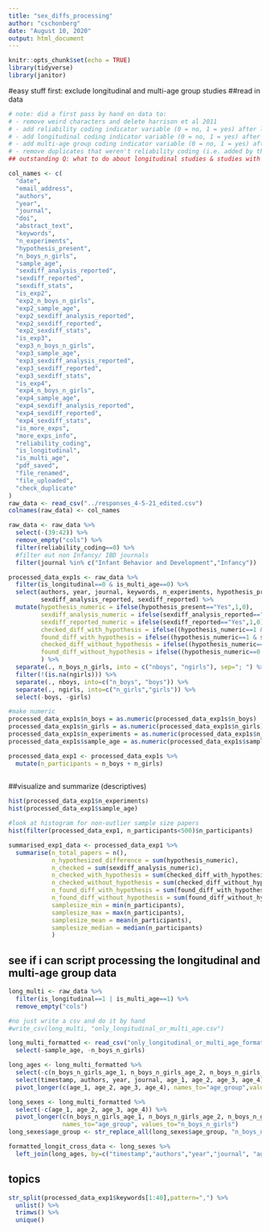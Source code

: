 ```yaml
---
title: "sex_diffs_processing"
author: "cschonberg"
date: "August 10, 2020"
output: html_document
---
```


```r
knitr::opts_chunk$set(echo = TRUE)
library(tidyverse)
library(janitor)
```

#easy stuff first: exclude longitudinal and multi-age group studies
##read in data
```r
# note: did a first pass by hand on data to:
# - remove weird characters and delete harrison et al 2011
# - add reliability coding indicator variable (0 = no, 1 = yes) after last experiment question (before 4 confirmation questions)
# - add longitudinal coding indicator variable (0 = no, 1 = yes) after reliability variable
# - add multi-age group coding indicator variable (0 = no, 1 = yes) after longitudinal variable
# - remove duplicates that weren't reliability coding (i.e. added by the same person)
## outstanding Q: what to do about longitudinal studies & studies with multiple age groups? (how to code age)

col_names <- c(
  "date",
  "email_address",
  "authors",
  "year",
  "journal",
  "doi",
  "abstract_text",
  "keywords",
  "n_experiments",
  "hypothesis_present",
  "n_boys_n_girls",
  "sample_age",
  "sexdiff_analysis_reported",
  "sexdiff_reported",
  "sexdiff_stats",
  "is_exp2",
  "exp2_n_boys_n_girls",
  "exp2_sample_age",
  "exp2_sexdiff_analysis_reported",
  "exp2_sexdiff_reported",
  "exp2_sexdiff_stats",
  "is_exp3", 
  "exp3_n_boys_n_girls",
  "exp3_sample_age",
  "exp3_sexdiff_analysis_reported",
  "exp3_sexdiff_reported",
  "exp3_sexdiff_stats",
  "is_exp4", 
  "exp4_n_boys_n_girls",
  "exp4_sample_age",
  "exp4_sexdiff_analysis_reported",
  "exp4_sexdiff_reported",
  "exp4_sexdiff_stats",
  "is_more_exps",
  "more_exps_info",
  "reliability_coding",
  "is_longitudinal",
  "is_multi_age",
  "pdf_saved",
  "file_renamed",
  "file_uploaded",
  "check_duplicate"
)
raw_data <- read_csv("../responses_4-5-21_edited.csv") 
colnames(raw_data) <- col_names

raw_data <- raw_data %>%
  select(-(39:42)) %>% 
  remove_empty("cols") %>% 
  filter(reliability_coding==0) %>%
  #filter out non Infancy/ IBD journals
  filter(journal %in% c("Infant Behavior and Development","Infancy"))

processed_data_exp1s <- raw_data %>%
  filter(is_longitudinal==0 & is_multi_age==0) %>% 
  select(authors, year, journal, keywords, n_experiments, hypothesis_present, n_boys_n_girls, sample_age,
         sexdiff_analysis_reported, sexdiff_reported) %>% 
  mutate(hypothesis_numeric = ifelse(hypothesis_present=="Yes",1,0),
         sexdiff_analysis_numeric = ifelse(sexdiff_analysis_reported=="Yes",1,0),
         sexdiff_reported_numeric = ifelse(sexdiff_reported=="Yes",1,0),
         checked_diff_with_hypothesis = ifelse((hypothesis_numeric==1 & sexdiff_analysis_numeric==1),1,0),
         found_diff_with_hypothesis = ifelse((hypothesis_numeric==1 & sexdiff_reported_numeric==1),1,0),
         checked_diff_without_hypothesis = ifelse((hypothesis_numeric==0 & sexdiff_analysis_numeric==1),1,0),
         found_diff_without_hypothesis = ifelse((hypothesis_numeric==0 & sexdiff_reported_numeric==1),1,0)
         ) %>% 
  separate(., n_boys_n_girls, into = c("nboys", "ngirls"), sep="; ") %>% 
  filter(!(is.na(ngirls))) %>% 
  separate(., nboys, into=c("n_boys", "boys")) %>% 
  separate(., ngirls, into=c("n_girls","girls")) %>% 
  select(-boys, -girls)

#make numeric
processed_data_exp1s$n_boys = as.numeric(processed_data_exp1s$n_boys)
processed_data_exp1s$n_girls = as.numeric(processed_data_exp1s$n_girls)
processed_data_exp1s$n_experiments = as.numeric(processed_data_exp1s$n_experiments)
processed_data_exp1s$sample_age = as.numeric(processed_data_exp1s$sample_age)

processed_data_exp1 <- processed_data_exp1s %>% 
  mutate(n_participants = n_boys + n_girls)
  
```

##visualize and summarize (descriptives)
```r
hist(processed_data_exp1$n_experiments)
hist(processed_data_exp1$sample_age)

#look at histogram for non-outlier sample size papers
hist(filter(processed_data_exp1, n_participants<500)$n_participants)

summarised_exp1_data <- processed_data_exp1 %>% 
  summarise(n_total_papers = n(),
            n_hypothesized_difference = sum(hypothesis_numeric),
            n_checked = sum(sexdiff_analysis_numeric),
            n_checked_with_hypothesis = sum(checked_diff_with_hypothesis),
            n_checked_without_hypothesis = sum(checked_diff_without_hypothesis),
            n_found_diff_with_hypothesis = sum(found_diff_with_hypothesis),
            n_found_diff_without_hypothesis = sum(found_diff_without_hypothesis),
            samplesize_min = min(n_participants),
            samplesize_max = max(n_participants),
            samplesize_mean = mean(n_participants),
            samplesize_median = median(n_participants)
            )
```
  
  
## see if i can script processing the longitudinal and multi-age group data
```r
long_multi <- raw_data %>% 
  filter(is_longitudinal==1 | is_multi_age==1) %>% 
  remove_empty("cols")

#no just write a csv and do it by hand
#write_csv(long_multi, "only_longitudinal_or_multi_age.csv")

long_multi_formatted <- read_csv("only_longitudinal_or_multi_age_formatted.csv") %>% 
  select(-sample_age, -n_boys_n_girls) 

long_ages <- long_multi_formatted %>% 
  select(-c(n_boys_n_girls_age_1, n_boys_n_girls_age_2, n_boys_n_girls_age_3, n_boys_n_girls_age_4)) %>% 
  select(timestamp, authors, year, journal, age_1, age_2, age_3, age_4) %>% 
  pivot_longer(c(age_1, age_2, age_3, age_4), names_to="age_group",values_to = "sample_age")

long_sexes <- long_multi_formatted %>% 
  select(-c(age_1, age_2, age_3, age_4)) %>% 
  pivot_longer(c(n_boys_n_girls_age_1, n_boys_n_girls_age_2, n_boys_n_girls_age_3, n_boys_n_girls_age_4),
               names_to="age_group", values_to="n_boys_n_girls")
long_sexes$age_group <- str_replace_all(long_sexes$age_group, "n_boys_n_girls_","")

formatted_longit_cross_data <- long_sexes %>% 
  left_join(long_ages, by=c("timestamp","authors","year","journal", "age_group"))

```

## topics

```r
str_split(processed_data_exp1$keywords[1:40],pattern=",") %>%
  unlist() %>%
  trimws() %>%
  unique()
```

